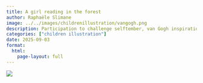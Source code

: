 ```yaml
---
title: A girl reading in the forest
author: Raphaële Slimane
image: ../../images/childrenillustration/vangogh.png
description: Participation to challenge selftember, van Gogh inspiration
categories: ["children illustration"]
date: 2025-09-03
format:
  html:
    page-layout: full
---
```


![](../../images/childrenillustration/vangogh.png)

